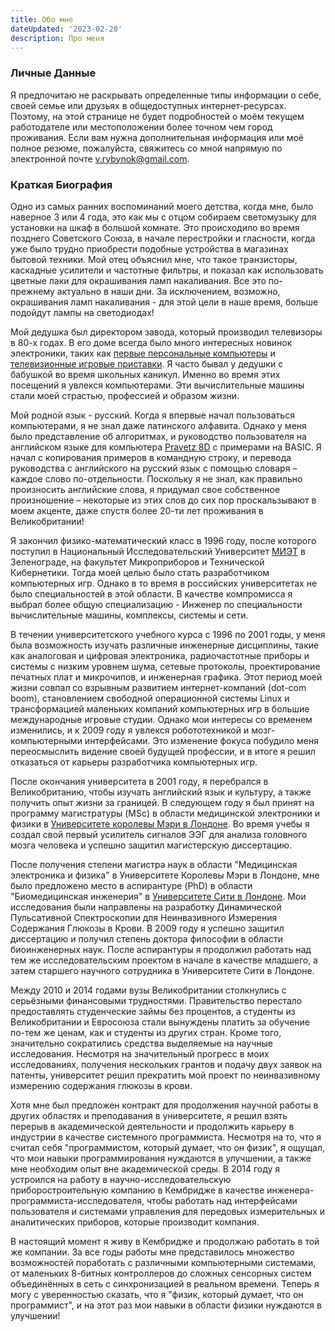 ```yaml
---
title: Обо мне
dateUpdated: '2023-02-20'
description: Про меня
---
```


### Личные Данные

Я предпочитаю не раскрывать определенные типы информации о себе, своей семье или
друзьях в общедоступных интернет-ресурсах. Поэтому, на этой странице не будет
подробностей о моём текущем работодателе или местоположении более точном чем
город проживания. Если вам нужна дополнительная информация или моё полное
резюме, пожалуйста, свяжитесь со мной напрямую по электронной почте
v.rybynok@gmail.com.

### Краткая Биография

Одно из самых ранних воспоминаний моего детства, когда мне, было наверное 3 или
4 года, это как мы с отцом собираем светомузыку для установки на шкаф в большой
комнате. Это происходило во время позднего Советского Союза, в начале
перестройки и гласности, когда уже было трудно приобрести подобные устройства в
магазинах бытовой техники. Мой отец объяснил мне, что такое транзисторы,
каскадные усилители и частотные фильтры, и показал как использовать цветные лаки
для окрашивания ламп накаливания. Все это по-прежнему актуально в наши дни. За
исключением, возможно, окрашивания ламп накаливания - для этой цели в наше
время, больше подойдут лампы на светодиодах!

Мой дедушка был директором завода, который производил телевизоры в 80-х годах. В
его доме всегда было много интересных новинок электроники, таких как
[первые персональные компьютеры](<https://ru.wikipedia.org/wiki/Правец_(компьютер)>)
и
[телевизионные игровые приставки](https://ru.wikibooks.org/wiki/Советские_телевизионные_игровые_приставки/Фабричные_телеигры).
Я часто бывал у дедушки с бабушкой во время школьных каникул. Именно во время
этих посещений я увлекся компьютерами. Эти вычислительные машины стали моей
страстью, профессией и образом жизни.

Мой родной язык - русский. Когда я впервые начал пользоваться компьютерами, я не
знал даже латинского алфавита. Однако у меня было представление об алгоритмах, и
руководство пользователя на английском языке для компьютера
[Pravetz 8D](<https://ru.wikipedia.org/wiki/Правец_(компьютер)#Правец_8D_—_клон_Oric_Atmos>)
с примерами на BASIC. Я начал с копирования примеров в командную строку, и
перевода руководства с английского на русский язык с помощью словаря&nbsp;–
каждое слово по-отдельности. Поскольку я не знал, как правильно произносить
английские слова, я придумал свое собственное произношение&nbsp;– некоторые из
этих слов до сих пор проскальзывают в моем акценте, даже спустя более 20-ти лет
проживания в Великобритании!

Я закончил физико-математический класс в 1996 году, после которого поступил в
Национальный Исследовательский Университет [МИЭТ](https://eng.miet.ru/) в
Зеленограде, на факультет Микроприборов и Технической Кибернетики. Тогда моей
целью было стать разработчиком компьютерных игр. Однако в то время в российских
университетах не было специальностей в этой области. В качестве компромисса я
выбрал более общую специализацию - Инженер по специальности вычислительные
машины, комплексы, системы и сети.

В течении университетского учебного курса с 1996 по 2001 годы, у меня была
возможность изучать различные инженерные дисциплины, такие как аналоговая и
цифровая электроника, радиочастотные приборы и системы с низким уровнем шума,
сетевые протоколы, проектирование печатных плат и микрочипов, и инженерная
графика. Этот период моей жизни совпал со взрывным развитием интернет-компаний
(dot-com boom), становлением свободной операционной системы Linux и
трансформацией маленьких компаний компьютерных игр в большие международные
игровые студии. Однако мои интересы со временем изменились, и к 2009 году я
увлекся робототехникой и мозг-компьютерными интерфейсами. Это изменение фокуса
побудило меня переосмыслить видение своей будущей профессии, и в итоге я решил
отказаться от карьеры разработчика компьютерных игр.

После окончания университета в 2001 году, я перебрался в Великобританию, чтобы
изучать английский язык и культуру, а также получить опыт жизни за границей. В
следующем году я был принят на программу магистратуры (MSc) в области
медицинской электроники и физики в
[Университете королевы Мэри в Лондоне](https://www.qmul.ac.uk/). Во время учебы
я создал свой первый усилитель сигналов ЭЭГ для анализа головного мозга человека
и успешно защитил магистерскую диссертацию.

После получения степени магистра наук в области "Медицинская электроника и
физика" в Университете Королевы Мэри в Лондоне, мне было предложено место в
аспирантуре (PhD) в области "Биомедицинская инженерия" в
[Университете Сити в Лондоне](https://www.city.ac.uk/). Мои исследования были
направлены на разработку Динамической Пульсативной Спектроскопии для
Неинвазивного Измерения Содержания Глюкозы в Крови. В 2009 году я успешно
защитил диссертацию и получил степень доктора философии в области биоинженерных
наук. После аспирантуры я продолжил работать над тем же исследовательским
проектом в начале в качестве младшего, а затем старшего научного сотрудника в
Университете Сити в Лондоне.

Между 2010 и 2014 годами вузы Великобритании столкнулись с серьёзными
финансовыми трудностями. Правительство перестало предоставлять студенческие
займы без процентов, а студенты из Великобритании и Евросоюза стали вынуждены
платить за обучение по-тем же ценам, как и студенты из других стран. Кроме того,
значительно сократились средства выделяемые на научные исследования. Несмотря на
значительный прогресс в моих исследованиях, получения нескольких грантов и
подачу двух заявок на патенты, университет решил прекратить мой проект по
неинвазивному измерению содержания глюкозы в крови.

Хотя мне был предложен контракт для продолжения научной работы в других областях
и преподавания в университете, я решил взять перерыв в академической
деятельности и продолжить карьеру в индустрии в качестве системного
программиста. Несмотря на то, что я считал себя "программистом, который думает,
что он физик", я ощущал, что мои навыки программирования нуждаются в улучшении,
а также мне необходим опыт вне академической среды. В 2014 году я устроился на
работу в научно-исследовательскую приборостроительную компанию в Кембридже в
качестве инженера-программиста-исследователя, чтобы работать над интерфейсами
пользователя и системами управления для передовых измерительных и аналитических
приборов, которые производит компания.

В настоящий момент я живу в Кембридже и продолжаю работать в той же компании. За
все годы работы мне представилось множество возможностей поработать с различными
компьютерными системами, от маленьких 8-битных контроллеров до сложных сенсорных
систем объединённых в сеть с синхронизацией в реальном времени. Теперь я могу с
уверенностью сказать, что я "физик, который думает, что он программист", и на
этот раз мои навыки в области физики нуждаются в улучшении!
